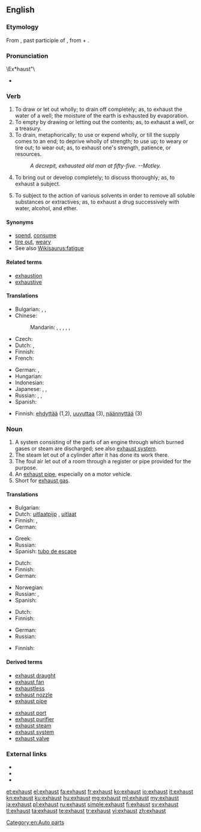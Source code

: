 {{wikipedia|dab=exhaust}}
==English==

===Etymology===
From {{etyl|la}} {{term|lang=la|exhaustus}}, past participle of {{term|lang=la|exhaurire||to draw out, drink up, empty, exhaust}}, from {{term|lang=la|ex||out}} + {{term|lang=la|haurire||to draw (especially water), drain}}.

===Pronunciation===

\Ex*haust"\
* {{rhymes|ɔːst}}

===Verb===
{{en-verb}}

# To draw or let out wholly; to drain off completely; as, to exhaust the water of a well; the moisture of the earth is exhausted by evaporation.
# To empty by drawing or letting out the contents; as, to exhaust a well, or a treasury.
# To drain, metaphorically; to use or expend wholly, or till the supply comes to an end; to deprive wholly of strength; to use up; to weary or tire out; to wear out; as, to exhaust one's strength, patience, or resources.
#: ''A decrepit, exhausted old man at fifty-five. --Motley.''
# To bring out or develop completely; to discuss thoroughly; as, to exhaust a subject.
# {{chemistry}} To subject to the action of various solvents in order to remove all soluble substances or extractives; as, to exhaust a drug successively with water, alcohol, and ether.

====Synonyms====
* [[spend]], [[consume]]
* [[tire out]], [[weary]]
* See also [[Wikisaurus:fatigue]]

====Related terms====
* [[exhaustion]]
* [[exhaustive]]

====Translations====
{{trans-top|to empty by drawing or letting out the contents}}
* Bulgarian: {{t|bg|изчерпвам|sc=Cyrl}}, {{t|bg|изразходвам|sc=Cyrl}}, {{t|bg|изтощавам}}
* Chinese:
*: Mandarin: {{t|zh|用盡|sc=Hani}}, {{t|zh|用尽|tr=yòngjìn|sc=Hani}}, {{t|zh|盡|sc=Hani}}, {{t|zh|尽|tr=jìn|sc=Hani}}, {{t|zh|耗盡|sc=Hani}}, {{t|zh|耗尽|tr=hàojìn|sc=Hani}}
* Czech: {{t-|cs|vyčerpat}}
* Dutch: {{t+|nl|uitputten}}, {{t+|nl|verminderen}}
* Finnish: {{t|fi|tyhjentää}}
* French: {{t|fr|épuiser}}
{{trans-mid}}
* German: {{t+|de|erschöpfen}}, {{t+|de|dezimieren}}
* Hungarian: {{t|hu|kimerít}}
* Indonesian: {{t-|id|kuras|xs=Indonesian}}
* Japanese: {{t|ja|使い尽くす|tr=つかいつくす, tsukaitsukusu|sc=Jpan}}, {{t|ja|尽くす|tr=つくす, tsukusu|sc=Jpan}}, {{t|ja|使い切る|tr=つかいきる, tsukaikiru|sc=Jpan}}
* Russian: {{t|ru|исчерпывать|tr=isčérpyvatʹ|sc=Cyrl}} {{impf}}, {{t|ru|истощать|tr=istoščátʹ|sc=Cyrl}} {{impf}}, {{t|ru|израсходовать|tr=izrasxódovatʹ|sc=Cyrl}} {{pf.}}
* Spanish: {{t+|es|agotar}}
{{trans-bottom}}

{{checktrans-top}}
* Finnish: [[ehdyttää]] (1,2), [[uuvuttaa]] (3), [[näännyttää]] (3)
{{trans-bottom}}

===Noun===
{{en-noun}}

# A system consisting of the parts of an engine through which burned gases or steam are discharged; see also [[exhaust system]].
# The steam let out of a cylinder after it has done its work there.
# The foul air let out of a room through a register or pipe provided for the purpose.
# An [[exhaust pipe]], especially on a motor vehicle.
# Short for [[wikipedia:exhaust gas|exhaust gas]].

====Translations====
{{trans-top|system consisting of the parts of an engine through which burned gases or steam are discharged}}
* Bulgarian: {{t|bg|ауспух|m|sc=Cyrl}}
* Dutch: [[uitlaatpijp]] {{f}}, [[uitlaat]] {{m}}
* Finnish: {{t|fi|pakokaasujärjestelmä}}, {{t|fi|pakoptkisto}}
* German: {{t+|de|Auspuff|m}}
{{trans-mid}}
* Greek: {{t+|el|εξάτμιση|f|tr=exátmisi}}
* Russian: {{t|ru|выхлоп|m|tr=výxlop|sc=Cyrl}}
* Spanish: [[tubo de escape]] {{m}}
{{trans-bottom}}

{{trans-top|the steam let out of a cylinder after it has done its work there}}
* Dutch: {{t+|nl|uitlaat|m}}
* Finnish: {{t|fi|poistohöyry}}
* German: {{t+|de|Abgas|n}}
{{trans-mid}}
* Norwegian: {{t+|no|eksos|m}}
* Russian: {{t|ru|выхлоп|m|tr=výxlop|sc=Cyrl}}, {{t|ru|выхлопные газы |m|p|tr=vyxlopnýje gázy|sc=Cyrl}}
* Spanish: {{t+|es|escape}}
{{trans-bottom}}

{{trans-top|the foul air let out of a room through a register or pipe provided for the purpose}}
* Dutch: {{t+|nl|uitlaat|m}}
* Finnish: {{t|fi|poistoilma}}
{{trans-mid}}
* German: {{t|de|Abluft|f}}
* Russian: {{t|ru|выхлопные газы|m|p|tr=vyxlopnýje gázy|sc=Cyrl}}
{{trans-bottom}}

{{trans-see|exhaust pipe}}

{{trans-top|exhaust gas}}
* Finnish: {{t|fi|pakokaasu}}
{{trans-mid}}
{{trans-bottom}}

====Derived terms====
{{top2}}
* [[exhaust draught]]
* [[exhaust fan]]
* [[exhaustless]]
* [[exhaust nozzle]]
* [[exhaust pipe]]
{{mid2}}
* [[exhaust port]]
* [[exhaust purifier]]
* [[exhaust steam]]
* [[exhaust system]]
* [[exhaust valve]]
{{bottom}}

===External links===
* {{R:Webster 1913}}
* {{R:Century 1911}}
* {{R:OneLook}}

[[Category:en:Auto parts]]

[[et:exhaust]]
[[el:exhaust]]
[[fa:exhaust]]
[[fr:exhaust]]
[[ko:exhaust]]
[[io:exhaust]]
[[it:exhaust]]
[[kn:exhaust]]
[[ku:exhaust]]
[[hu:exhaust]]
[[mg:exhaust]]
[[ml:exhaust]]
[[my:exhaust]]
[[ja:exhaust]]
[[pl:exhaust]]
[[ru:exhaust]]
[[simple:exhaust]]
[[fi:exhaust]]
[[sv:exhaust]]
[[tl:exhaust]]
[[ta:exhaust]]
[[te:exhaust]]
[[tr:exhaust]]
[[vi:exhaust]]
[[zh:exhaust]]